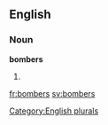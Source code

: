 
==English==

===Noun===
'''bombers'''

# {{plural of|[[bomber]]}}

[[Category:English plurals]]

[[fr:bombers]]
[[sv:bombers]]